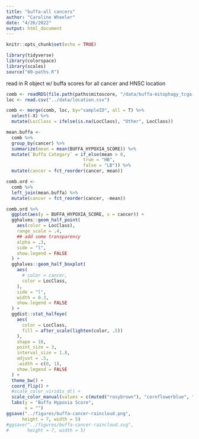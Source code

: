 ```yaml
---
title: "buffa-all cancers"
author: "Caroline Wheeler"
date: "4/26/2022"
output: html_document
---
```


```r
knitr::opts_chunk$set(echo = TRUE)

library(tidyverse)
library(colorspace)
library(scales)
source("00-paths.R")
```

read in R object w/ buffa scores for all cancer and HNSC location 
```r
comb <- readRDS(file.path(paths$mitoscore, "/data/buffa-mitophagy_tcga-cancer.RData"))
loc <- read.csv("../data/location.csv")

comb <- merge(comb, loc, by="sampleID", all = T) %>%
  select(-X) %>%
  mutate(LocClass = ifelse(is.na(LocClass), "Other", LocClass))
```

```r
mean.buffa <- 
  comb %>%
  group_by(cancer) %>%
  summarize(mean = mean(BUFFA_HYPOXIA_SCORE)) %>%
  mutate(`Buffa Category` = if_else(mean > 0,
                             true = "HB",
                             false = "LB")) %>%
  mutate(cancer = fct_reorder(cancer, mean))
```

```r
comb.ord <- 
  comb %>%
  left_join(mean.buffa) %>%
  mutate(cancer = fct_reorder(cancer, -mean))

comb.ord %>%
  ggplot(aes(y = BUFFA_HYPOXIA_SCORE, x = cancer)) +
  gghalves::geom_half_point(
    aes(color = LocClass),
    range_scale = .4, 
    ## add some transparency
    alpha = .3,
    side = "l",
    show.legend = FALSE
  ) +
  gghalves::geom_half_boxplot(
    aes(
      # color = cancer,
      color = LocClass,
    ),
    side = "l",
    width = 0.3,
    show.legend = FALSE
  ) +
  ggdist::stat_halfeye(
    aes(
      color = LocClass,
      fill = after_scale(lighten(color, .5))
    ),
    shape = 18,
    point_size = 3,
    interval_size = 1.8,
    adjust = .5,
    .width = c(0, 1),
    show.legend = FALSE
  ) +
  theme_bw() +
  coord_flip() +
  #scale_color_viridis_d() +
  scale_color_manual(values = c(muted("rosybrown"), "cornflowerblue", "yellow3" ,"gray50")) +
  labs(y = "Buffa Hypoxia Score",
       x = "")
ggsave("../figures/buffa-cancer-raincloud.png",
      height = 7, width = 5)
#ggsave("../figures/buffa-cancer-raincloud.svg",
#       height = 7, width = 5)
```




